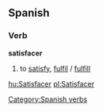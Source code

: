 ==Spanish==
===Verb===
[[Category:Spanish verbs]]
'''satisfacer'''

# to [[satisfy]], [[fulfil]] / [[fulfill]]

[[hu:Satisfacer]]
[[pl:Satisfacer]]